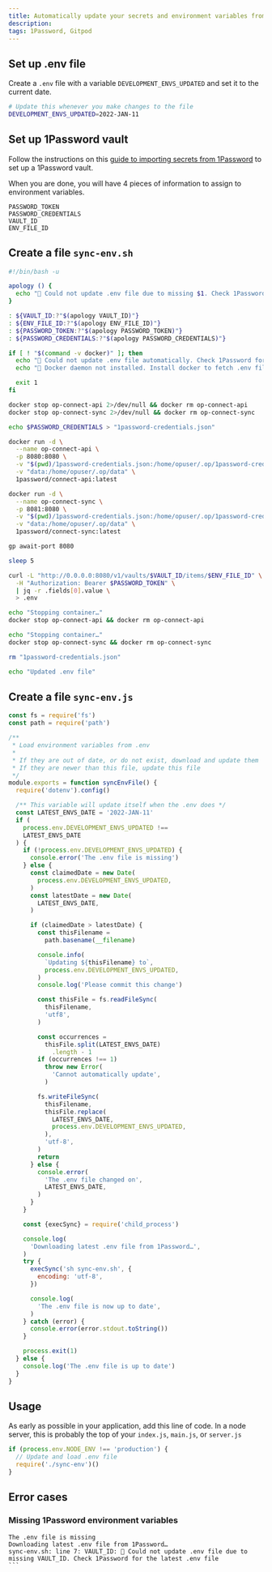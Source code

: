 ```yaml
---
title: Automatically update your secrets and environment variables from a 1Password vault
description:
tags: 1Password, Gitpod
---
```


## Set up .env file

Create a `.env` file with a variable `DEVELOPMENT_ENVS_UPDATED` and set it to the current date.

```sh
# Update this whenever you make changes to the file
DEVELOPMENT_ENVS_UPDATED=2022-JAN-11
```

## Set up 1Password vault

Follow the instructions on this [guide to importing secrets from 1Password](https://www.jacobparis.com/blog/gitpod-env-1pass) to set up a 1Password vault.

When you are done, you will have 4 pieces of information to assign to environment variables.

```
PASSWORD_TOKEN
PASSWORD_CREDENTIALS
VAULT_ID
ENV_FILE_ID
```

## Create a file `sync-env.sh`

```sh
#!/bin/bash -u

apology () {
  echo "💬 Could not update .env file due to missing $1. Check 1Password for the latest .env file"
}

: ${VAULT_ID:?"$(apology VAULT_ID)"}
: ${ENV_FILE_ID:?"$(apology ENV_FILE_ID)"}
: ${PASSWORD_TOKEN:?"$(apology PASSWORD_TOKEN)"}
: ${PASSWORD_CREDENTIALS:?"$(apology PASSWORD_CREDENTIALS)"}

if [ ! "$(command -v docker)" ]; then
  echo "💬 Could not update .env file automatically. Check 1Password for the latest variables"
  echo "🐳 Docker daemon not installed. Install docker to fetch .env file automatically"

  exit 1
fi

docker stop op-connect-api 2>/dev/null && docker rm op-connect-api
docker stop op-connect-sync 2>/dev/null && docker rm op-connect-sync

echo $PASSWORD_CREDENTIALS > "1password-credentials.json"

docker run -d \
  --name op-connect-api \
  -p 8080:8080 \
  -v "$(pwd)/1password-credentials.json:/home/opuser/.op/1password-credentials.json" \
  -v "data:/home/opuser/.op/data" \
  1password/connect-api:latest

docker run -d \
  --name op-connect-sync \
  -p 8081:8080 \
  -v "$(pwd)/1password-credentials.json:/home/opuser/.op/1password-credentials.json" \
  -v "data:/home/opuser/.op/data" \
  1password/connect-sync:latest

gp await-port 8080

sleep 5

curl -L "http://0.0.0.0:8080/v1/vaults/$VAULT_ID/items/$ENV_FILE_ID" \
  -H "Authorization: Bearer $PASSWORD_TOKEN" \
  | jq -r .fields[0].value \
  > .env

echo "Stopping container…"
docker stop op-connect-api && docker rm op-connect-api

echo "Stopping container…"
docker stop op-connect-sync && docker rm op-connect-sync

rm "1password-credentials.json"

echo "Updated .env file"
```

## Create a file `sync-env.js`

```js
const fs = require('fs')
const path = require('path')

/**
 * Load environment variables from .env
 *
 * If they are out of date, or do not exist, download and update them
 * If they are newer than this file, update this file
 */
module.exports = function syncEnvFile() {
  require('dotenv').config()

  /** This variable will update itself when the .env does */
  const LATEST_ENVS_DATE = '2022-JAN-11'
  if (
    process.env.DEVELOPMENT_ENVS_UPDATED !==
    LATEST_ENVS_DATE
  ) {
    if (!process.env.DEVELOPMENT_ENVS_UPDATED) {
      console.error('The .env file is missing')
    } else {
      const claimedDate = new Date(
        process.env.DEVELOPMENT_ENVS_UPDATED,
      )
      const latestDate = new Date(
        LATEST_ENVS_DATE,
      )

      if (claimedDate > latestDate) {
        const thisFilename =
          path.basename(__filename)

        console.info(
          `Updating ${thisFilename} to`,
          process.env.DEVELOPMENT_ENVS_UPDATED,
        )
        console.log('Please commit this change')

        const thisFile = fs.readFileSync(
          thisFilename,
          'utf8',
        )

        const occurrences =
          thisFile.split(LATEST_ENVS_DATE)
            .length - 1
        if (occurrences !== 1)
          throw new Error(
            'Cannot automatically update',
          )

        fs.writeFileSync(
          thisFilename,
          thisFile.replace(
            LATEST_ENVS_DATE,
            process.env.DEVELOPMENT_ENVS_UPDATED,
          ),
          'utf-8',
        )
        return
      } else {
        console.error(
          'The .env file changed on',
          LATEST_ENVS_DATE,
        )
      }
    }

    const {execSync} = require('child_process')

    console.log(
      'Downloading latest .env file from 1Password…',
    )
    try {
      execSync('sh sync-env.sh', {
        encoding: 'utf-8',
      })

      console.log(
        'The .env file is now up to date',
      )
    } catch (error) {
      console.error(error.stdout.toString())
    }

    process.exit(1)
  } else {
    console.log('The .env file is up to date')
  }
}
```

## Usage

As early as possible in your application, add this line of code. In a node server, this is probably the top of your `index.js`, `main.js`, or `server.js`

```js
if (process.env.NODE_ENV !== 'production') {
  // Update and load .env file
  require('./sync-env')()
}
```

## Error cases

### Missing 1Password environment variables

````
The .env file is missing
Downloading latest .env file from 1Password…
sync-env.sh: line 7: VAULT_ID: 💬 Could not update .env file due to missing VAULT_ID. Check 1Password for the latest .env file
```
````
